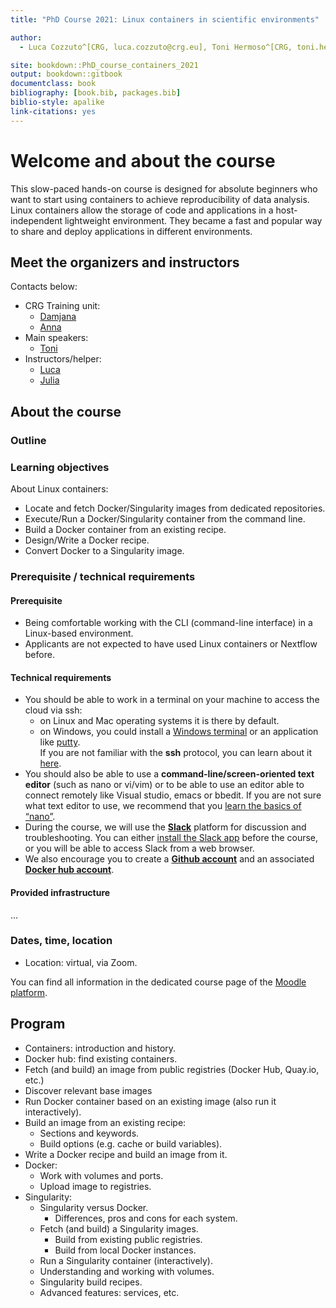 ```yaml
---
title: "PhD Course 2021: Linux containers in scientific environments"

author:
  - Luca Cozzuto^[CRG, luca.cozzuto@crg.eu], Toni Hermoso^[CRG, toni.hermoso@crg.eu], Julia Ponomarenko^[CRG, julia.ponomarenko@crg.eu]

site: bookdown::PhD_course_containers_2021
output: bookdown::gitbook
documentclass: book
bibliography: [book.bib, packages.bib]
biblio-style: apalike
link-citations: yes
---
```



# Welcome and about the course

This slow-paced hands-on course is designed for absolute beginners who want to start using containers to achieve reproducibility of data analysis. <br>
Linux containers allow the storage of code and applications in a host-independent lightweight environment. They became a fast and popular way to share and deploy applications in different environments. <br>


## Meet the organizers and instructors


Contacts below:

* CRG Training unit:
    * [Damjana](mailto:damjana.kastelic@crg.eu)
    * [Anna](mailto:anna.sole@crg.eu)

* Main speakers:
    * [Toni](mailto:toni.hermoso@crg.eu)


* Instructors/helper:
    * [Luca](mailto:luca.cozzuto@crg.eu)
    * [Julia](mailto:julia.ponomarenko@crg.eu)


## About the course

### Outline


### Learning objectives

About Linux containers:

- Locate and fetch Docker/Singularity images from dedicated repositories.
- Execute/Run a Docker/Singularity container from the command line.
- Build a Docker container from an existing recipe.
- Design/Write a Docker recipe.
- Convert Docker to a Singularity image.


### Prerequisite / technical requirements

#### Prerequisite

* Being comfortable working with the CLI (command-line interface) in a Linux-based environment.
* Applicants are not expected to have used Linux containers or Nextflow before.

#### Technical requirements

* You should be able to work in a terminal on your machine to access the cloud via ssh:
    * on Linux and Mac operating systems it is there by default.
    * on Windows, you could install a [Windows terminal](https://www.microsoft.com/en-us/p/windows-terminal/9n0dx20hk701?activetab=pivot:overviewtab) or an application like [putty](https://www.putty.org/).
<br>
If you are not familiar with the **ssh** protocol, you can learn about it <a href="https://www.hostinger.com/tutorials/ssh-tutorial-how-does-ssh-work" target="_blank">here</a>.
<br>
* You should also be able to use a **command-line/screen-oriented text editor** (such as nano or vi/vim) or to be able to use an editor able to connect remotely like Visual studio, emacs or bbedit. If you are not sure what text editor to use, we recommend that you <a href="https://wiki.gentoo.org/wiki/Nano/Basics_Guide" target="_blank">learn the basics of "nano"</a>.
<br>
* During the course, we will use the [**Slack**](https://slack.com) platform for discussion and troubleshooting. You can either [install the Slack app](https://slack.com/intl/en-es/help/categories/360000049043#download-slack) before the course, or you will be able to access Slack from a web browser.
<br>
* We also encourage you to create a [**Github account**](https://github.com/join) and an associated [**Docker hub account**](https://hub.docker.com/signup).

#### Provided infrastructure

...

### Dates, time, location

- Location: virtual, via Zoom.

You can find all information in the dedicated course page of the [Moodle platform](https://moodle.crg.eu).

## Program


* Containers: introduction and history.
* Docker hub: find existing containers.
* Fetch (and build) an image from public registries (Docker Hub, Quay.io, etc.)
 * Discover relevant base images
* Run Docker container based on an existing image (also run it interactively).
* Build an image from an existing recipe:
  * Sections and keywords.
  * Build options (e.g. cache or build variables).
* Write a Docker recipe and build an image from it.
* Docker:
  * Work with volumes and ports.
  * Upload image to registries.
* Singularity:
  * Singularity versus Docker.
    * Differences, pros and cons for each system.
  * Fetch (and build) a Singularity images.
    * Build from existing public registries.
    * Build from local Docker instances.
  * Run a Singularity container (interactively).
  * Understanding and working with volumes.
  * Singularity build recipes.
  * Advanced features: services, etc.

